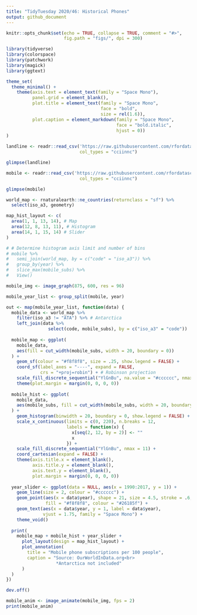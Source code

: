 ```yaml
---
title: "TidyTuesday 2020/46: Historical Phones"
output: github_document
---
```


```r
knitr::opts_chunk$set(echo = TRUE, collapse = TRUE, comment = "#>",
                      fig.path = "figs/", dpi = 300)
```

```r
library(tidyverse)
library(colorspace)
library(patchwork)
library(magick)
library(ggtext)

theme_set(
  theme_minimal() +
    theme(axis.text = element_text(family = "Space Mono"),
          panel.grid = element_blank(),
          plot.title = element_text(family = "Space Mono",
                                    face = "bold",
                                    size = rel(1.6)),
          plot.caption = element_markdown(family = "Space Mono",
                                          face = "bold.italic",
                                          hjust = 0))
)
```

```r
landline <- readr::read_csv('https://raw.githubusercontent.com/rfordatascience/tidytuesday/master/data/2020/2020-11-10/landline.csv',
                            col_types = "cciinnc")

glimpse(landline)

mobile <- readr::read_csv('https://raw.githubusercontent.com/rfordatascience/tidytuesday/master/data/2020/2020-11-10/mobile.csv',
                            col_types = "cciinnc")

glimpse(mobile)
```


```r
world_map <- rnaturalearth::ne_countries(returnclass = "sf") %>% 
  select(iso_a3, geometry)
```

```r
map_hist_layout <- c(
  area(1, 1, 13, 14), # Map
  area(12, 8, 13, 11), # Histogram
  area(14, 1, 15, 14) # Slider
)

# # Determine histogram axis limit and number of bins
# mobile %>% 
#   semi_join(world_map, by = c("code" = "iso_a3")) %>% 
#   group_by(year) %>% 
#   slice_max(mobile_subs) %>% 
#   View()

mobile_img <- image_graph(875, 600, res = 96)

mobile_year_list <- group_split(mobile, year)

out <- map(mobile_year_list, function(data) {
  mobile_data <- world_map %>% 
    filter(iso_a3 != "ATA") %>% # Antarctica
    left_join(data %>% 
                select(code, mobile_subs), by = c("iso_a3" = "code"))
  
  mobile_map <- ggplot(
    mobile_data,
    aes(fill = cut_width(mobile_subs, width = 20, boundary = 0))
  ) +
    geom_sf(colour = "#f8f8f8", size = .25, show.legend = FALSE) +
    coord_sf(label_axes = "----", expand = FALSE,
             crs = "+proj=robin") + # Robinson projection
    scale_fill_discrete_sequential("YlGnBu", na.value = "#cccccc", nmax = 11) +
    theme(plot.margin = margin(0, 0, 0, 0))
  
  mobile_hist <- ggplot(
    mobile_data,
    aes(mobile_subs, fill = cut_width(mobile_subs, width = 20, boundary = 0))
  ) +
    geom_histogram(binwidth = 20, boundary = 0, show.legend = FALSE) +
    scale_x_continuous(limits = c(0, 220), n.breaks = 12,
                       labels = function(x) {
                         x[seq(2, 12, by = 2)] <- ""
                         x
                       }) +
    scale_fill_discrete_sequential("YlGnBu", nmax = 11) +
    coord_cartesian(expand = FALSE) +
    theme(axis.title.x = element_blank(),
          axis.title.y = element_blank(),
          axis.text.y = element_blank(),
          plot.margin = margin(0, 0, 0, 0))
  
  year_slider <- ggplot(data = NULL, aes(x = 1990:2017, y = 1)) +
    geom_line(size = 2, colour = "#cccccc") +
    geom_point(aes(x = data$year), shape = 21, size = 4.5, stroke = .6,
               fill = "#f8f8f8", colour = "#26185f") +
    geom_text(aes(x = data$year, y = 1, label = data$year),
              vjust = 1.75, family = "Space Mono") +
    theme_void()
  
  print(
    mobile_map + mobile_hist + year_slider +
      plot_layout(design = map_hist_layout) +
      plot_annotation(
        title = "Mobile phone subscriptions per 100 people",
        caption = "Source: OurWorldInData.org<br>
                   *Antarctica not included"
      )
  )
})

dev.off()

mobile_anim <- image_animate(mobile_img, fps = 2)
print(mobile_anim)
```
